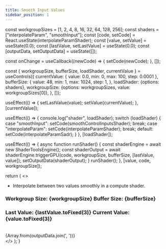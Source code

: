```yaml
---
title: Smooth Input Values
sidebar_position: 1
---
```



  const workgroupSizes = [1, 2, 4, 8, 16, 32, 64, 128, 256];
  const shaders = ["interpolateParam", "smoothInput"];
  const [code, setCode] = React.useState(interpolateParamShader);
  const [value, setValue] = useState(0.0);
  const [lastValue, setLastValue] = useState(0.0);
  const [outputData, setOutputData] = useState([]);

  const onChange = useCallback((newCode) => {
    setCode(newCode);
  }, []);

  const { workgroupSize, bufferSize, loadShader, currentValue } = useControls({
    currentValue: {
      value: 0.0,
      min: 0,
      max: 100,
      step: 0.0001
    },
    bufferSize: {
      value: 48,
      min: 1,
      max: 1024,
      step: 1,
    },
    loadShader: {options: shaders},
    workgroupSize: {options: workgroupSizes, value: workgroupSizes[0]},
  }, []);

  useEffect(() => {
    setLastValue(value);
    setValue(currentValue);
  }, [currentValue]);

  useEffect(() => {
    console.log("shader", loadShader);
    switch (loadShader) {
      case "smoothInput":
        setCode(smoothControlInputsShader);
        break;
      case "interpolateParam":
        setCode(interpolateParamShader);
        break;
      default:
        setCode(interpolateParamSadr);
    }
  }, [loadShader]);


  useEffect(() => {
    async function runShader() {
      const shaderEngine = await new ShaderToolsEngine();
      const shaderOutput = await shaderEngine.triggerGPU(code, workgroupSize, bufferSize, [lastValue, value]);
      setOutputData(shaderOutput);
    }
    runShader();
  }, [value, code, workgroupSize]);

  return (
    <>
      <ul>
        <li>Interpolate between two values smoothly in a compute shader.</li>
      </ul>
      <Leva flat oneLineLabels/>
      <CodeMirror value={code} width="90%" height="400px" extensions={[wgsl()]} onChange={onChange} />
      <div>
        <h3>Workgroup Size: {workgroupSize}    Buffer Size: {bufferSize}</h3>
        <h3>Last Value: {lastValue.toFixed(3)}   Current Value: {value.toFixed(3)}</h3>
        <br/>
        {Array.from(outputData.join(', '))}
      </div>
    </>
  );
}